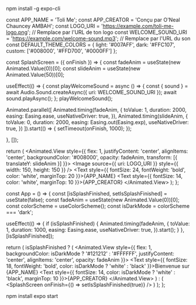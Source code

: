 npm install -g expo-cli

const APP_NAME = 'Toli Me'; const APP_CREATOR = 'Conçu par O'Neal Chauncey AMBAH'; const LOGO_URI = 'https://example.com/toli-me-logo.png'; // Remplace par l'URL de ton logo const WELCOME_SOUND_URI = 'https://example.com/welcome-sound.mp3'; // Remplace par l'URL du son const DEFAULT_THEME_COLORS = { light: '#007AFF', dark: '#FFC107', custom: ['#008000', '#FFD700', '#0000FF'] };

const SplashScreen = ({ onFinish }) => { const fadeAnim = useState(new Animated.Value(0))[0]; const slideAnim = useState(new Animated.Value(50))[0];

useEffect(() => { const playWelcomeSound = async () => { const { sound } = await Audio.Sound.createAsync({ uri: WELCOME_SOUND_URI }); await sound.playAsync(); }; playWelcomeSound();

Animated.parallel([
  Animated.timing(fadeAnim, {
    toValue: 1,
    duration: 2000,
    easing: Easing.ease,
    useNativeDriver: true,
  }),
  Animated.timing(slideAnim, {
    toValue: 0,
    duration: 2000,
    easing: Easing.out(Easing.exp),
    useNativeDriver: true,
  })
]).start(() => {
  setTimeout(onFinish, 1000);
});

}, []);

return ( <Animated.View style={{ flex: 1, justifyContent: 'center', alignItems: 'center', backgroundColor: '#008000', opacity: fadeAnim, transform: [{ translateY: slideAnim }] }}> <Image source={{ uri: LOGO_URI }} style={{ width: 150, height: 150 }} /> <Text style={{ fontSize: 24, fontWeight: 'bold', color: 'white', marginTop: 20 }}>{APP_NAME}</Text> <Text style={{ fontSize: 14, color: 'white', marginTop: 10 }}>{APP_CREATOR}</Text> </Animated.View> ); };

const App = () => { const [isSplashFinished, setIsSplashFinished] = useState(false); const fadeAnim = useState(new Animated.Value(0))[0]; const colorScheme = useColorScheme(); const isDarkMode = colorScheme === 'dark';

useEffect(() => { if (isSplashFinished) { Animated.timing(fadeAnim, { toValue: 1, duration: 1000, easing: Easing.ease, useNativeDriver: true, }).start(); } }, [isSplashFinished]);

return ( isSplashFinished ? ( <Animated.View style={{ flex: 1, backgroundColor: isDarkMode ? '#121212' : '#FFFFFF', justifyContent: 'center', alignItems: 'center', opacity: fadeAnim }}> <Text style={{ fontSize: 18, fontWeight: 'bold', color: isDarkMode ? 'white' : 'black' }}>Bienvenue sur {APP_NAME}</Text> <Text style={{ fontSize: 14, color: isDarkMode ? 'white' : 'black', marginTop: 10 }}>{APP_CREATOR}</Text> </Animated.View> ) : ( <SplashScreen onFinish={() => setIsSplashFinished(true)} /> ) ); };

npm install
expo start
